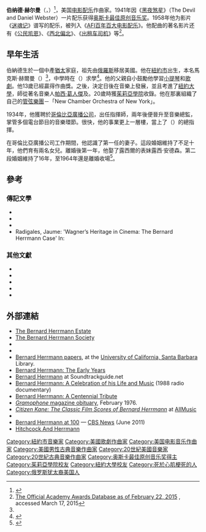 {{expand|time=2015-08-26T06:14:33+00:00}}
{{Infobox entertainer
| name = Bernard Herrmann
| type = 作曲家
| image = 
| caption = 
| birthdate = 1911年6月29日
| birthplace = {{USA}}[[紐約市|紐約市]]
| deathdate = 1975年12月24日（64岁）
| deathplace = [[好萊塢|好萊塢]]
| yearsactive = 1941年－1975年
| spouse = {{link-en|露西爾·弗萊徹|Lucille Fletcher}}（1939年10月2日－1948年）<br>露西·安德森（1949年－1964年）<br>諾瑪·薛普（1967年11月27日－1975年12月24日）<ref>{{Cite web |url=http://www.chanceharbour.com/Maria%20Belding.htm |title=存档副本 |accessdate=2009-10-21 |archive-date=2009-10-21 |archive-url=https://web.archive.org/web/20091021082720/http://www.chanceharbour.com/Maria%20Belding.htm |dead-url=no }}</ref>
| academyawards = '''[[第14屆奧斯卡金像獎|最佳原創音樂]]'''<br>1941年 《[[黑夜煞星|黑夜煞星]]》
| baftaawards = '''{{link-en|英國電影學院獎最佳電影音樂|BAFTA Award for Best Film Music|最佳電影音樂}}'''<br>1976年 《[[出租车司机_(电影)|出租车司机]]》
}}
'''伯纳德·赫尔曼'''（{{lang-en|Bernard Herrmann}}，{{bd|1911年|6月29日|1975年|12月24日|catIdx=H}}）<ref name="#1">{{cite web |url=http://www.bernardherrmann.org/articles/family-rivkin/ |first1=Steven E. |last1=Rivkin |date=March 1997 |title=Benny, Max and Moby |publisher=The Bernard Herrmann Society |work=bernardherrmann.org |accessdate=2015-08-26 |archive-date=2015-08-11 |archive-url=https://web.archive.org/web/20150811022418/http://www.bernardherrmann.org/articles/family-rivkin/ |dead-url=no }}</ref>，美国[[电影配乐|电影配乐]]作曲家。1941年因《[[黑夜煞星|黑夜煞星]]》（The Devil and Daniel Webster）一片配乐获得[[奥斯卡最佳原创音乐奖|奥斯卡最佳原创音乐奖]]。1958年他为影片《[[迷魂记|迷魂记]]》谱写的配乐，被列入《[[AFI百年百大电影配乐|AFI百年百大电影配乐]]》。他配曲的著名影片还有《[[公民凯恩|公民凯恩]]》、《[[西北偏北|西北偏北]]》、《[[出租车司机_(电影)|出租车司机]]》等<ref>[http://awardsdatabase.oscars.org/ampas_awards/BasicSearchInput.jsp The Official Academy Awards Database as of February 22, 2015] {{Wayback|url=http://awardsdatabase.oscars.org/ampas_awards/BasicSearchInput.jsp |date=20090208011732 }}, accessed March 17, 2015</ref>。

== 早年生活==
伯納德生於一個中產[[猶太|猶太]]家庭，祖先由[[俄羅斯|俄羅斯]]移居美國。他在[[紐約市|紐約市]]出生，本名馬克斯·赫爾曼（{{lang|en|Max Herman}}）<ref name="#1"/>，中學時在{{link-en|德威特克林頓高中|DeWitt Clinton High School}}（{{lang|en|DeWitt Clinton High School}}）求學<ref>{{cite web|url=http://www.bernardherrmann.org/articles/phototour-newyork/3/|title=Herrmann Photo Biography – New York City – The Bernard Herrmann Society|work=bernardherrmann.org|accessdate=2015-08-26|archive-date=2015-09-23|archive-url=https://web.archive.org/web/20150923183819/http://www.bernardherrmann.org/articles/phototour-newyork/3/|dead-url=no}}</ref>。他的父親自小鼓勵他學習[[小提琴|小提琴]]和[[歌劇|歌劇]]。他13歲已經贏得作曲獎。之後，決定日後在音樂上發展，並且考進了[[紐約大學|紐約大學]]，師從著名音樂人[[帕西·葛人傑|帕西·葛人傑]]及{{link-en|菲利普·詹姆斯|Philip James}}。20歲時獲[[茱莉亞學院|茱莉亞學院]]收錄。他在那裏組織了自己的[[管弦樂團|管弦樂團]]－「New Chamber Orchestra of New York」{{sfn|Smith|2002}}。

1934年，他獲聘於[[哥倫比亞廣播公司|哥倫比亞廣播公司]]，出任指揮師，兩年後便晉升至音樂總監，掌管多個電台節目的音樂環節。很快，他的事業更上一層樓，當上了{{link-en|哥倫比亞交響樂團|Columbia Symphony Orchestra}}（{{lang|en|Columbia Symphony Orchestra}}）的總指揮。

在哥倫比亞廣播公司工作期間，他認識了第一任的妻子{{link-en|露西爾·弗萊徹|Lucille Fletcher}}。這段婚姻維持了不足十年，他們育有兩名女兒。離婚後第一年，他娶了露西爾的表妹露西·安德森。第二段婚姻維持了16年，至1964年還是離婚收場<ref>{{cite web|url=http://www.musicacademyonline.com/composer/biographies.php?bid=107|title=Bernard Herrmann (1911-75)|work=musicacademyonline.com|accessdate=2015-08-26|archive-date=2015-10-17|archive-url=https://web.archive.org/web/20151017202443/http://www.musicacademyonline.com/composer/biographies.php?bid=107|dead-url=no}}</ref>。

== 參考 ==
{{reflist}}

=== 傳記文學 ===
*{{cite book
 | last = Cooper
 | first = David
 | year=2001
 | title = Bernard Herrmann's Vertigo: A Film Score Handbook
 | publisher = Greenwood Press
 | location= US
 | isbn = 0-313-31490-X
 }}
*{{cite book
 | last = Cooper
 | first = David
 | year=2005
 | title = Bernard Herrmann's The Ghost and Mrs Muir: A Film Score Guide
 | publisher = Scarecrow Press
 | location= US

 | isbn = 0-8108-5679-4
 }}
*{{cite book
 | last = Johnson
 | first = Edward
 | year=1977
 | title = Bernard Herrmann – Hollywood's Music-Dramatist – Foreword by Miklos Rozsa
 | publisher = Triad Press – Bibliographical Series No. 6
 | location= Rickmansworth, UK
 }}
* Radigales, Jaume: 'Wagner’s Heritage in Cinema: The Bernard Herrmann Case' In: {{cite book|last=Stoppe|first=Sebastian|title=Film in Concert. Film Scores and their Relation to Classical Concert Music|year=2014|publisher=VWH Verlag|location=Glücksstadt, Germany|isbn=978-3-86488060-5|pages=45–62}}

=== 其他文獻 ===
* {{cite book |authorlink1=Simon Callow |last1=Callow |first1=Simon |title=Orson Welles: The Road to Xanadu |location=New York, London |publisher=[[Jonathan_Cape|Jonathan Cape]], [[Viking_Press|Viking Press]]|year=1995 |page=422 |isbn=0670867225 |ref=harv}}
* {{cite book |first1=Patrick |last1=McGilligan |year=2001 |authorlink=Patrick McGilligan |title=Alfred Hitchcock: A Life in Darkness and Light |location=New York |publisher=[[Harper_Perennial|Harper Perennial]] |isbn=978-0-06-098827-2|pages=673–674 |ref=harv}}
* {{cite book |last1=Smith |first1=Steven C. |title=A Heart at Fire's Center: The Life and Music of Bernard Herrmann |url=https://archive.org/details/heartatfirescent00smit |location=Berkeley |publisher=[[University_of_California_Press|University of California Press]] |year=1991 |isbn=0-520-07123-9 |ref=harv}}
* {{cite book |first1=Steven C. |last1=Smith |title=A Heart at Fire's Center: The Life and Music of Bernard Herrmann With a New Preface |year=2002 |location=Berkeley and Los Angeles |publisher=University of California Press |isbn=0520229398|ref=harv}}
* {{cite book |first1=Orson |last1= Welles |authorlink1=Orson Welles |first2=Peter |last2=Bogdanovich |authorlink2=Peter Bogdanovich |first3=Jonathan, Editor |last3=Rosenbaum |authorlink3=Jonathan Rosenbaum |title=[[This_is_Orson_Welles|This is Orson Welles]] |location=New York |publisher=[[HarperCollins|HarperCollins]] Publishers |year=1992 |isbn=0-06-016616-9 |page=56 |ref=harv}}

== 外部連結 ==
* [http://www.thebernardherrmannestate.com/ The Bernard Herrmann Estate]{{Wayback|url=http://www.thebernardherrmannestate.com/ |date=20140104205904 }}
* [http://www.bernardherrmann.org/ The Bernard Herrmann Society]{{Wayback|url=http://www.bernardherrmann.org/ |date=20150905111016 }}
* {{IMDb name|0002136}}
* {{Discogs artist}}
* [http://www.library.ucsb.edu/special-collections/performing-arts/pamss03 Bernard Herrmann papers]{{Wayback|url=http://www.library.ucsb.edu/special-collections/performing-arts/pamss03 |date=20150906123937 }}, at the [[University_of_California,_Santa_Barbara|University of California, Santa Barbara]] Library.
* [http://www.americanmusicpreservation.com/film.htm Bernard Herrmann: The Early Years]{{Wayback|url=http://www.americanmusicpreservation.com/film.htm |date=20150911040820 }}
* [https://web.archive.org/web/20070927015648/http://www.soundtrackguide.net/?content=search&pattern=Herrmann&column=composer Bernard Herrmann] at Soundtrackguide.net
* [http://www.bernardherrmann.org/articles/present-celebration-broadcast/ Bernard Herrmann: A Celebration of his Life and Music]{{Wayback|url=http://www.bernardherrmann.org/articles/present-celebration-broadcast/ |date=20150811022529 }} (1988 radio documentary)
* [http://www.americanmusicpreservation.com/BernardHerrmannCentennial.htm Bernard Herrmann: A Centennial Tribute]{{Wayback|url=http://www.americanmusicpreservation.com/BernardHerrmannCentennial.htm |date=20150912211745 }}
* [http://www.gramophone.net/Issue/Page/February%201976/32/759822 ''Gramophone'' magazine obituary]{{Wayback|url=http://www.gramophone.net/Issue/Page/February%201976/32/759822 |date=20110710125950 }}, February 1976.
* [http://www.allmusic.com/album/citizen-kane-the-classic-film-scores-of-bernard-herrmann-w18190 ''Citizen Kane: The Classic Film Scores of Bernard Herrmann''] at [[AllMusic|AllMusic]]
* {{Find a Grave|12355}}
* [http://www.cbsnews.com/2300-207_162-10008202.html?tag=page Bernard Herrmann at 100] — [[CBS_News|CBS News]] (June 2011)
* [http://www.spoilerfreemoviesleuth.com/2015/04/death-notes-pairing-of-alfred-hitchcock.html Hitchcock And Herrmann]{{Wayback|url=http://www.spoilerfreemoviesleuth.com/2015/04/death-notes-pairing-of-alfred-hitchcock.html |date=20150924104621 }}

{{奧斯卡最佳原創音樂獎}}
{{Authority control}}

{{DEFAULTSORT:Herrmann, Bernard}}
[[Category:紐約市音樂家|Category:紐約市音樂家]]
[[Category:美國歌劇作曲家|Category:美國歌劇作曲家]]
[[Category:美国电影音乐作曲家|Category:美国电影音乐作曲家]]
[[Category:美國男性古典音樂作曲家|Category:美國男性古典音樂作曲家]]
[[Category:20世紀美國音樂家|Category:20世紀美國音樂家]]
[[Category:20世紀古典音樂作曲家|Category:20世紀古典音樂作曲家]]
[[Category:奥斯卡最佳原创音乐奖得主|Category:奥斯卡最佳原创音乐奖得主]]
[[Category:茱莉亞學院校友|Category:茱莉亞學院校友]]
[[Category:紐約大學校友|Category:紐約大學校友]]
[[Category:死於心肌梗死的人|Category:死於心肌梗死的人]]
[[Category:俄罗斯犹太裔美国人|Category:俄罗斯犹太裔美国人]]